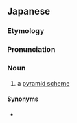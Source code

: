 ==Japanese==
{{DEFAULTSORT:むげんれんさこう}}
{{wikipedia|lang=ja}}
{{ja-kanjitab|む|げん|れん|さ|こう|yomi=o}}

===Etymology===
{{compound|ja|無限|tr1=mugen|t1=[[infinite]]|連鎖|tr2=rensa|t2=[[chain]]|講|tr3=kō|t3=[[association]]}}

===Pronunciation===
{{ja-pron|acc=6|acc2=h|y=go|むげん れんさこう}}

===Noun===
{{ja-noun|むげん れんさこう|hhira=むげんれんさかう}}

# a [[pyramid scheme]]
#: {{ja-usex|法%律%上は'''無%限%連%鎖%講'''とよばれる違%法%行%為です。|^ほう%りつ%じょう は '''む%げん% れん%さ%こう''' と よばれる い%ほう% こう%い です。|They are legally considered criminal '''pyramid schemes'''.}}

====Synonyms====
* {{ja-r|ネズミ講|ネズミこう}}
{{topics|ja|Crime|Finance}}